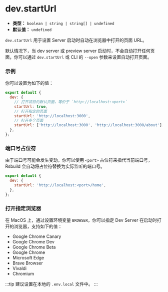 # dev.startUrl

- **类型：** `boolean | string | string[] | undefined`
- **默认值：** `undefined`

`dev.startUrl` 用于设置 Server 启动时自动在浏览器中打开的页面 URL。

默认情况下，当 dev server 或 preview server 启动时，不会自动打开任何页面，你可以通过 `dev.startUrl` 或 CLI 的 `--open` 参数来设置自动打开页面。

### 示例

你可以设置为如下的值：

```js
export default {
  dev: {
    // 打开项目的默认页面，等价于 `http://localhost:<port>`
    startUrl: true,
    // 打开指定的页面
    startUrl: 'http://localhost:3000',
    // 打开多个页面
    startUrl: ['http://localhost:3000', 'http://localhost:3000/about'],
  },
};
```

### 端口号占位符

由于端口号可能会发生变动，你可以使用 `<port>` 占位符来指代当前端口号，Rsbuild 会自动将占位符替换为实际监听的端口号。

```js
export default {
  dev: {
    startUrl: 'http://localhost:<port>/home',
  },
};
```

### 打开指定浏览器

在 MacOS 上，通过设置环境变量 `BROWSER`，你可以指定 Dev Server 在启动时打开的浏览器，支持如下的值：

- Google Chrome Canary
- Google Chrome Dev
- Google Chrome Beta
- Google Chrome
- Microsoft Edge
- Brave Browser
- Vivaldi
- Chromium

:::tip
建议设置在本地的 `.env.local` 文件中。
:::
